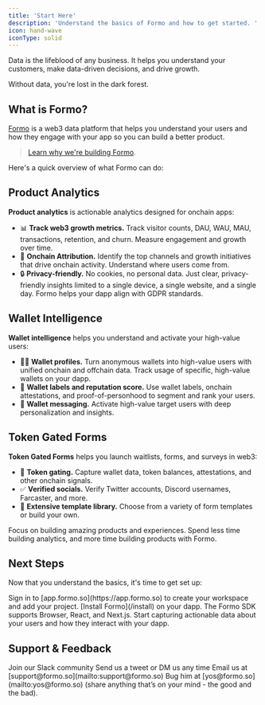 ```yaml
---
title: 'Start Here'
description: 'Understand the basics of Formo and how to get started. '
icon: hand-wave
iconType: solid
---
```


<Note>
Data is the lifeblood of any business. It helps you understand your customers, make data-driven decisions, and drive growth. 

Without data, you're lost in the dark forest.
</Note>

## What is Formo?

[Formo](https://formo.so) is a web3 data platform that helps you understand your users and how they engage with your app so you can build a better product. 

> [Learn why we're building Formo](https://formo.so/about).

Here's a quick overview of what Formo can do:

## Product Analytics

**Product analytics** is actionable analytics designed for onchain apps: 

- 📊 **Track web3 growth metrics.** Track visitor counts, DAU, WAU, MAU, transactions, retention, and churn. Measure engagement and growth over time.
- 🎯 **Onchain Attribution.** Identify the top channels and growth initiatives that drive onchain activity. Understand where users come from. 
- 🔒 **Privacy-friendly.** No cookies, no personal data. Just clear, privacy-friendly insights limited to a single device, a single website, and a single day. Formo helps your dapp align with GDPR standards.

## Wallet Intelligence

**Wallet intelligence** helps you understand and activate your high-value users:

-  🕵️‍♂️ **Wallet profiles.** Turn anonymous wallets into high-value users with unified onchain and offchain data. Track usage of specific, high-value wallets on your dapp. 
-  💯 **Wallet labels and reputation score.** Use wallet labels, onchain attestations, and proof-of-personhood to segment and rank your users.
-  💬 **Wallet messaging.** Activate high-value target users with deep personalization and insights.

## Token Gated Forms

**Token Gated Forms** helps you launch waitlists, forms, and surveys in web3:

-  🔐 **Token gating.** Capture wallet data, token balances, attestations, and other onchain signals.
-  ✅ **Verified socials.** Verify Twitter accounts, Discord usernames, Farcaster, and more.
-  🎨 **Extensive template library.** Choose from a variety of form templates or build your own.

Focus on building amazing products and experiences. Spend less time building analytics, and more time building products with Formo.

## Next Steps

Now that you understand the basics, it's time to get set up:

<Steps>
  <Step title="Create a workspace">
    Sign in to [app.formo.so](https://app.formo.so) to create your workspace and add your project.
  </Step>
  <Step title="Install Formo">
    [Install Formo](/install) on your dapp. The Formo SDK supports Browser, React, and Next.js. 
  </Step>
  <Step title="Success!">
    Start capturing actionable data about your users and how they interact with your dapp.
  </Step>
</Steps>

## Support & Feedback

<CardGroup cols={2}>
  <Card title="Slack" icon="slack" href="https://formo.so/slack">
    Join our Slack community
  </Card>
  <Card title="Twitter" icon="x" href="https://x.com/getformo">
    Send us a tweet or DM us any time
  </Card>
  <Card title="Email" icon="envelope" href="mailto:support@formo.so">
    Email us at [support@formo.so](mailto:support@formo.so)
  </Card>
  <Card title="Founder" icon="comments" href="mailto:yos@formo.so">
    Bug him at [yos@formo.so](mailto:yos@formo.so) (share anything that’s on your mind - the good and the bad).
  </Card>
</CardGroup>